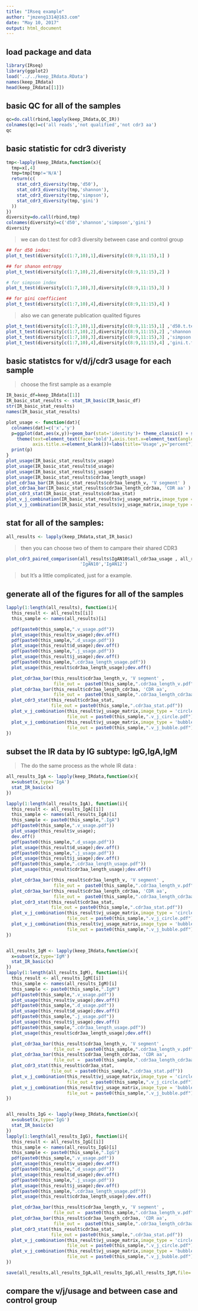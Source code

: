 ---
title: "IRseq example"
author: "jmzeng1314@163.com"
date: "May 10, 2017"
output: html_document
---

## load package and data


```{r}
library(IRseq) 
library(ggplot2)
load('../../keep_IRdata.RData')
names(keep_IRdata)
head(keep_IRdata[[1]])
```

## basic QC for all of the samples

```{r}
qc=do.call(rbind,lapply(keep_IRdata,QC_IR))
colnames(qc)=c('all reads','not qualified','not cdr3 aa')
qc
```

## basic statistic for cdr3 diveristy

```{r}

tmp<-lapply(keep_IRdata,function(x){
  tmp=x[,4]
  tmp=tmp[tmp!='N/A']
  return(c(
    stat_cdr3_diversity(tmp,'d50'),
    stat_cdr3_diversity(tmp,'shannon'),
    stat_cdr3_diversity(tmp,'simpson'),
    stat_cdr3_diversity(tmp,'gini')
  ))
})
diversity=do.call(rbind,tmp)
colnames(diversity)=c('d50','shannon','simpson','gini')
diversity
```


> we can do t.test for cdr3 diversity between case and control group

```{r}
## for d50 index:
plot_t_test(diversity[c(1:7,10),1],diversity[c(8:9,11:15),1] )

## for shanon entropy
plot_t_test(diversity[c(1:7,10),2],diversity[c(8:9,11:15),2] )

# for simpson index
plot_t_test(diversity[c(1:7,10),3],diversity[c(8:9,11:15),3] )

## for gini coefficient 
plot_t_test(diversity[c(1:7,10),4],diversity[c(8:9,11:15),4] )

```

> also we can generate publication qualited figures

```{r,eval=FALSE}
plot_t_test(diversity[c(1:7,10),1],diversity[c(8:9,11:15),1] ,'d50.t.test.png')
plot_t_test(diversity[c(1:7,10),2],diversity[c(8:9,11:15),2] ,'shannon.t.test.png')
plot_t_test(diversity[c(1:7,10),3],diversity[c(8:9,11:15),3] ,'simpson.t.test.png')
plot_t_test(diversity[c(1:7,10),4],diversity[c(8:9,11:15),4] ,'gini.t.test.png')

```

## basic statistcs for v/d/j/cdr3 usage for each sample

> choose the first sample as a example 

```{r}

IR_basic_df=keep_IRdata[[1]]
IR_basic_stat_results <- stat_IR_basic(IR_basic_df)
str(IR_basic_stat_results)
names(IR_basic_stat_results)

plot_usage <- function(dat){
  colnames(dat)=c('x','y')
  p=ggplot(dat,aes(x,y))+geom_bar(stat='identity')+ theme_classic() + scale_y_continuous(expand=c(0,0))+
    theme(text=element_text(face='bold'),axis.text.x=element_text(angle=45,hjust=1,size=10),
          axis.title.x=element_blank())+labs(title='Usage',y="percent")
  print(p)
}
plot_usage(IR_basic_stat_results$v_usage)
plot_usage(IR_basic_stat_results$d_usage)
plot_usage(IR_basic_stat_results$j_usage)
plot_usage(IR_basic_stat_results$cdr3aa_length_usage)
plot_cdr3aa_bar(IR_basic_stat_results$cdr3aa_length_v, 'V segment' )
plot_cdr3aa_bar(IR_basic_stat_results$cdr3aa_length_cdr3aa, 'CDR aa' )
plot_cdr3_stat(IR_basic_stat_results$cdr3aa_stat)
plot_v_j_combination(IR_basic_stat_results$vj_usage_matrix,image_type = 'circle',file_out = 'test.v-j.circle.pdf')
plot_v_j_combination(IR_basic_stat_results$vj_usage_matrix,image_type = 'bubble')

```

## stat for all of the samples:
```{r}
all_results <- lapply(keep_IRdata,stat_IR_basic)
```
> then you can choose two of them to campare their shared CDR3
```{r}
plot_cdr3_paired_comparison(all_results$IgAN10$all_cdr3aa_usage , all_results$IgAN12$all_cdr3aa_usage,
                            'IgAN10','IgAN12')
```

> but It's a little complicated, just for a example.

## generate all of the figures for all of the samples
 
```{r ,eval=FALSE}
lapply(1:length(all_results), function(i){
  this_result <- all_results[[i]]
  this_sample <- names(all_results)[i]

  pdf(paste0(this_sample,".v_usage.pdf"))
  plot_usage(this_result$v_usage);dev.off()
  pdf(paste0(this_sample,".d_usage.pdf"))
  plot_usage(this_result$d_usage);dev.off()
  pdf(paste0(this_sample,".j_usage.pdf"))
  plot_usage(this_result$j_usage);dev.off()
  pdf(paste0(this_sample,".cdr3aa_length_usage.pdf"))
  plot_usage(this_result$cdr3aa_length_usage);dev.off()

  plot_cdr3aa_bar(this_result$cdr3aa_length_v, 'V segment' ,
                  file_out =  paste0(this_sample,".cdr3aa_length_v.pdf"))
  plot_cdr3aa_bar(this_result$cdr3aa_length_cdr3aa, 'CDR aa',
                  file_out =  paste0(this_sample,".cdr3aa_length_cdr3aa.pdf"))
  plot_cdr3_stat(this_result$cdr3aa_stat,
                 file_out = paste0(this_sample,".cdr3aa_stat.pdf"))
  plot_v_j_combination(this_result$vj_usage_matrix,image_type = 'circle',
                       file_out = paste0(this_sample,".v_j_circle.pdf"))
  plot_v_j_combination(this_result$vj_usage_matrix,image_type = 'bubble',
                       file_out = paste0(this_sample,".v_j_bubble.pdf"))
})

```


## subset the IR data by IG subtype: IgG,IgA,IgM

> The do the same process as the whole IR data :

```{r,eval=FALSE}
all_results_IgA <- lapply(keep_IRdata,function(x){
  x=subset(x,type='IgA')
  stat_IR_basic(x)
})

lapply(1:length(all_results_IgA), function(i){
  this_result <- all_results_IgA[[i]]
  this_sample <- names(all_results_IgA)[i]
  this_sample <- paste0(this_sample,".IgA")
  pdf(paste0(this_sample,".v_usage.pdf"))
  plot_usage(this_result$v_usage);
  dev.off()
  pdf(paste0(this_sample,".d_usage.pdf"))
  plot_usage(this_result$d_usage);dev.off()
  pdf(paste0(this_sample,".j_usage.pdf"))
  plot_usage(this_result$j_usage);dev.off()
  pdf(paste0(this_sample,".cdr3aa_length_usage.pdf"))
  plot_usage(this_result$cdr3aa_length_usage);dev.off()

  plot_cdr3aa_bar(this_result$cdr3aa_length_v, 'V segment' ,
                  file_out =  paste0(this_sample,".cdr3aa_length_v.pdf"))
  plot_cdr3aa_bar(this_result$cdr3aa_length_cdr3aa, 'CDR aa',
                  file_out =  paste0(this_sample,".cdr3aa_length_cdr3aa.pdf"))
  plot_cdr3_stat(this_result$cdr3aa_stat,
                 file_out = paste0(this_sample,".cdr3aa_stat.pdf"))
  plot_v_j_combination(this_result$vj_usage_matrix,image_type = 'circle',
                       file_out = paste0(this_sample,".v_j_circle.pdf"))
  plot_v_j_combination(this_result$vj_usage_matrix,image_type = 'bubble',
                       file_out = paste0(this_sample,".v_j_bubble.pdf"))
})


all_results_IgM <- lapply(keep_IRdata,function(x){
  x=subset(x,type='IgM')
  stat_IR_basic(x)
})
lapply(1:length(all_results_IgM), function(i){
  this_result <- all_results_IgM[[i]]
  this_sample <- names(all_results_IgM)[i]
  this_sample <- paste0(this_sample,".IgM")
  pdf(paste0(this_sample,".v_usage.pdf"))
  plot_usage(this_result$v_usage);dev.off()
  pdf(paste0(this_sample,".d_usage.pdf"))
  plot_usage(this_result$d_usage);dev.off()
  pdf(paste0(this_sample,".j_usage.pdf"))
  plot_usage(this_result$j_usage);dev.off()
  pdf(paste0(this_sample,".cdr3aa_length_usage.pdf"))
  plot_usage(this_result$cdr3aa_length_usage);dev.off()

  plot_cdr3aa_bar(this_result$cdr3aa_length_v, 'V segment' ,
                  file_out =  paste0(this_sample,".cdr3aa_length_v.pdf"))
  plot_cdr3aa_bar(this_result$cdr3aa_length_cdr3aa, 'CDR aa',
                  file_out =  paste0(this_sample,".cdr3aa_length_cdr3aa.pdf"))
  plot_cdr3_stat(this_result$cdr3aa_stat,
                 file_out = paste0(this_sample,".cdr3aa_stat.pdf"))
  plot_v_j_combination(this_result$vj_usage_matrix,image_type = 'circle',
                       file_out = paste0(this_sample,".v_j_circle.pdf"))
  plot_v_j_combination(this_result$vj_usage_matrix,image_type = 'bubble',
                       file_out = paste0(this_sample,".v_j_bubble.pdf"))
})


all_results_IgG <- lapply(keep_IRdata,function(x){
  x=subset(x,type='IgG')
  stat_IR_basic(x)
})
lapply(1:length(all_results_IgG), function(i){
  this_result <- all_results_IgG[[i]]
  this_sample <- names(all_results_IgG)[i]
  this_sample <- paste0(this_sample,".IgG")
  pdf(paste0(this_sample,".v_usage.pdf"))
  plot_usage(this_result$v_usage);dev.off()
  pdf(paste0(this_sample,".d_usage.pdf"))
  plot_usage(this_result$d_usage);dev.off()
  pdf(paste0(this_sample,".j_usage.pdf"))
  plot_usage(this_result$j_usage);dev.off()
  pdf(paste0(this_sample,".cdr3aa_length_usage.pdf"))
  plot_usage(this_result$cdr3aa_length_usage);dev.off()

  plot_cdr3aa_bar(this_result$cdr3aa_length_v, 'V segment' ,
                  file_out =  paste0(this_sample,".cdr3aa_length_v.pdf"))
  plot_cdr3aa_bar(this_result$cdr3aa_length_cdr3aa, 'CDR aa',
                  file_out =  paste0(this_sample,".cdr3aa_length_cdr3aa.pdf"))
  plot_cdr3_stat(this_result$cdr3aa_stat,
                 file_out = paste0(this_sample,".cdr3aa_stat.pdf"))
  plot_v_j_combination(this_result$vj_usage_matrix,image_type = 'circle',
                       file_out = paste0(this_sample,".v_j_circle.pdf"))
  plot_v_j_combination(this_result$vj_usage_matrix,image_type = 'bubble',
                       file_out = paste0(this_sample,".v_j_bubble.pdf"))
})

save(all_results,all_results_IgA,all_results_IgG,all_results_IgM,file='analysis_result.Rdata')
```


## compare the v/j/usage and between case and control group 





